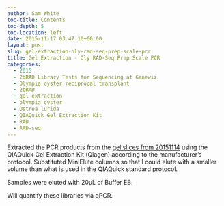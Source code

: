 ```yaml
---
author: Sam White
toc-title: Contents
toc-depth: 5
toc-location: left
date: 2015-11-17 03:47:10+00:00
layout: post
slug: gel-extraction-oly-rad-seq-prep-scale-pcr
title: Gel Extraction - Oly RAD-Seq Prep Scale PCR
categories:
  - 2015
  - 2bRAD Library Tests for Sequencing at Genewiz
  - Olympia oyster reciprocal transplant
  - 2bRAD
  - gel extraction
  - olympia oyster
  - Ostrea lurida
  - QIAQuick Gel Extraction Kit
  - RAD
  - RAD-seq
---
```


Extracted the PCR products from the [gel slices from 20151114](../2015-11-14-pcr-oly-rad-seq-prep-scale-pcr-2/index.qmd) using the QIAQuick Gel Extraction Kit (Qiagen) according to the manufacturer's protocol. Substituted MiniElute columns so that I could elute with a smaller volume than what is used in the QIAQuick standard protocol.

Samples were eluted with 20μL of Buffer EB.

Will quantify these libraries via qPCR.

